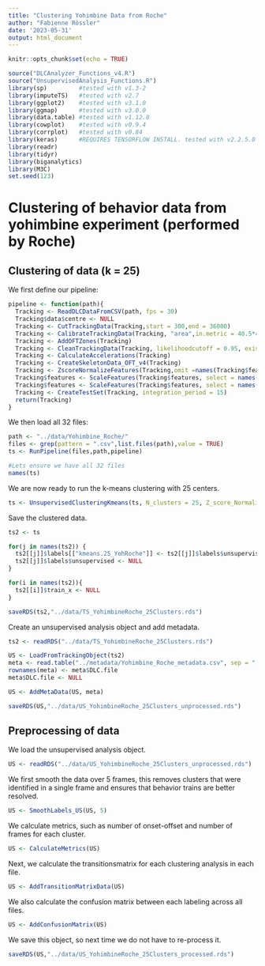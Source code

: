 ---
title: "Clustering Yohimbine Data from Roche"
author: "Fabienne Rössler"
date: '2023-05-31'
output: html_document
---

```{r setup, include=FALSE}
knitr::opts_chunk$set(echo = TRUE)
```

```{r, message=FALSE, warning = FALSE}
source("DLCAnalyzer_Functions_v4.R")
source("UnsupervisedAnalysis_Functions.R")
library(sp)         #tested with v1.3-2
library(imputeTS)   #tested with v2.7
library(ggplot2)    #tested with v3.1.0
library(ggmap)      #tested with v3.0.0
library(data.table) #tested with v1.12.8
library(cowplot)    #tested with v0.9.4
library(corrplot)   #tested with v0.84
library(keras)      #REQUIRES TENSORFLOW INSTALL. tested with v2.2.5.0
library(readr)
library(tidyr)
library(biganalytics)
library(M3C)
set.seed(123)
```

# Clustering of behavior data from yohimbine experiment (performed by Roche)

## Clustering of data (k = 25)

We first define our pipeline:

```{r, eval = FALSE}
pipeline <- function(path){
  Tracking <- ReadDLCDataFromCSV(path, fps = 30)
  Tracking$data$centre <- NULL
  Tracking <- CutTrackingData(Tracking,start = 300,end = 36000)
  Tracking <- CalibrateTrackingData(Tracking, "area",in.metric = 40.5*40.5, c("tr","tl","bl","br"))
  Tracking <- AddOFTZones(Tracking)
  Tracking <- CleanTrackingData(Tracking, likelihoodcutoff = 0.95, existence.pol = ScalePolygon(Tracking$zones$arena,1.3))
  Tracking <- CalculateAccelerations(Tracking)
  Tracking <- CreateSkeletonData_OFT_v4(Tracking)
  Tracking <- ZscoreNormalizeFeatures(Tracking,omit =names(Tracking$features)[c(1:23)],type = "mean")
  Tracking$features <- ScaleFeatures(Tracking$features, select = names(Tracking$features)[1:11], factor = 4)
  Tracking$features <- ScaleFeatures(Tracking$features, select = names(Tracking$features)[20:23], factor = 0.1)
  Tracking <- CreateTestSet(Tracking, integration_period = 15)
  return(Tracking)
}
```

We then load all 32 files:

```{r, eval = FALSE}
path <- "../data/Yohimbine_Roche/"
files <- grep(pattern = ".csv",list.files(path),value = TRUE)
ts <- RunPipeline(files,path,pipeline)

#Lets ensure we have all 32 files
names(ts)
```

We are now ready to run the k-means clustering with 25 centers.

```{r, eval = FALSE}
ts <- UnsupervisedClusteringKmeans(ts, N_clusters = 25, Z_score_Normalize = TRUE)
```

Save the clustered data.

```{r, eval = FALSE}
ts2 <- ts

for(j in names(ts2)) {
  ts2[[j]]$labels[["kmeans.25_YohRoche"]] <- ts2[[j]]$labels$unsupervised
  ts2[[j]]$labels$unsupervised <- NULL
}

for(i in names(ts2)){
  ts2[[i]]$train_x <- NULL
}

saveRDS(ts2,"../data/TS_YohimbineRoche_25Clusters.rds")
```

Create an unsupervised analysis object and add metadata.

```{r, eval = FALSE}
ts2 <- readRDS("../data/TS_YohimbineRoche_25Clusters.rds")

US <- LoadFromTrackingObject(ts2)
meta <- read.table("../metadata/Yohimbine_Roche_metadata.csv", sep = ";", header = T)
rownames(meta) <- meta$DLC.file
meta$DLC.file <- NULL

US <- AddMetaData(US, meta)

saveRDS(US,"../data/US_YohimbineRoche_25Clusters_unprocessed.rds")
```


## Preprocessing of data

We load the unsupervised analysis object.

```{r}
US <- readRDS("../data/US_YohimbineRoche_25Clusters_unprocessed.rds")
```

We first smooth the data over 5 frames, this removes clusters that were identified in a single frame and ensures that behavior trains are better resolved.

```{r, eval = FALSE}
US <- SmoothLabels_US(US, 5)
```

We calculate metrics, such as number of onset-offset and number of frames for each cluster.

```{r, eval = FALSE}
US <- CalculateMetrics(US)
```

Next, we calculate the transitionsmatrix for each clustering analysis in each file.

```{r, eval = FALSE}
US <- AddTransitionMatrixData(US)
```

We also calculate the confusion matrix between each labeling across all files. 

```{r, eval = FALSE}
US <- AddConfusionMatrix(US)
```

We save this object, so next time we do not have to re-process it.

```{r, eval = FALSE}
saveRDS(US,"../data/US_YohimbineRoche_25Clusters_processed.rds")
```



